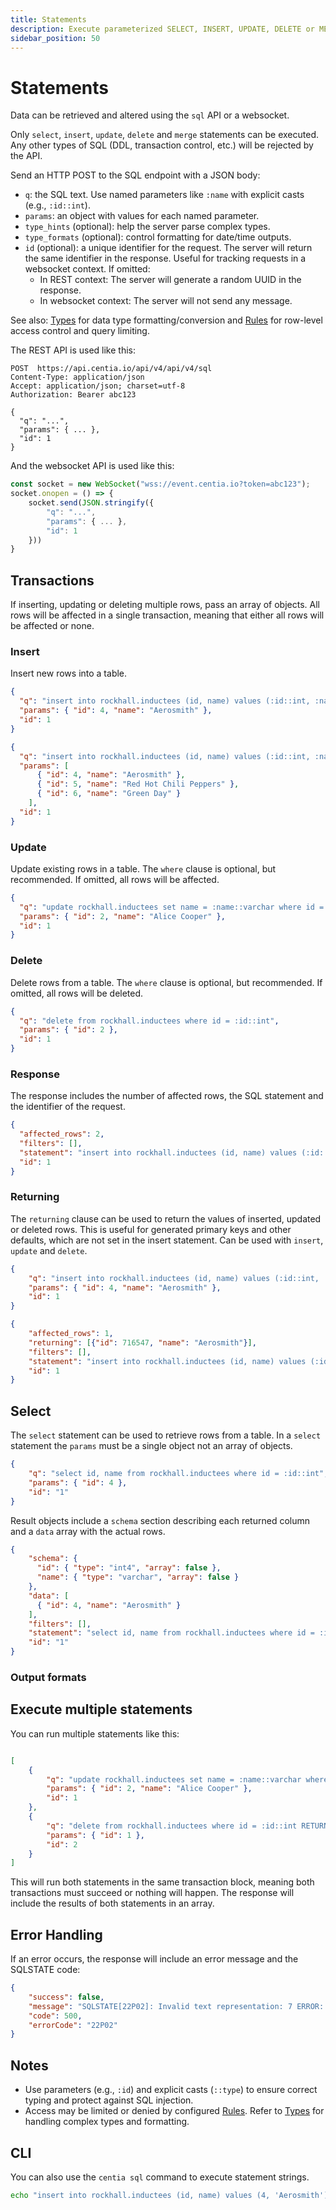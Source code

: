 ```yaml
---
title: Statements
description: Execute parameterized SELECT, INSERT, UPDATE, DELETE or MERGE via the SQL API.
sidebar_position: 50
---
```



# Statements

Data can be retrieved and altered using the `sql` API or a websocket.

Only `select`, `insert`, `update`, `delete` and `merge` statements can be executed. Any other types of SQL (DDL, transaction control, etc.) will be rejected by the API.

Send an HTTP POST to the SQL endpoint with a JSON body:
- `q`: the SQL text. Use named parameters like `:name` with explicit casts (e.g., `:id::int`).
- `params`: an object with values for each named parameter.
- `type_hints` (optional): help the server parse complex types.
- `type_formats` (optional): control formatting for date/time outputs.
- `id` (optional): a unique identifier for the request. The server will return the same identifier in the response.
Useful for tracking requests in a websocket context. If omitted:
  - In REST context: The server will generate a random UUID in the response.
  - In websocket context: The server will not send any message.

See also: [Types](./types) for data type formatting/conversion and [Rules](./rules) for row-level access control and query limiting.

The REST API is used like this:
```http request
POST  https://api.centia.io/api/v4/api/v4/sql
Content-Type: application/json
Accept: application/json; charset=utf-8
Authorization: Bearer abc123

{
  "q": "...",
  "params": { ... },
  "id": 1
}

```

And the websocket API is used like this:
```javascript
const socket = new WebSocket("wss://event.centia.io?token=abc123");
socket.onopen = () => {
    socket.send(JSON.stringify({
        "q": "...",
        "params": { ... },
        "id": 1
    }))
}
```

## Transactions

If inserting, updating or deleting multiple rows, pass an array of objects.
All rows will be affected in a single transaction, meaning that either all rows will be affected or none.

### Insert

Insert new rows into a table.

```json title="Insert a row"
{
  "q": "insert into rockhall.inductees (id, name) values (:id::int, :name::varchar)",
  "params": { "id": 4, "name": "Aerosmith" },
  "id": 1
}
```

```json title="Insert multiple rows"
{
  "q": "insert into rockhall.inductees (id, name) values (:id::int, :name::varchar)",
  "params": [
      { "id": 4, "name": "Aerosmith" },
      { "id": 5, "name": "Red Hot Chili Peppers" },
      { "id": 6, "name": "Green Day" }
    ],
  "id": 1
}
```

### Update

Update existing rows in a table. The `where` clause is optional, but recommended. If omitted, all rows will be affected.

```json title="Update a row and return the changed values"
{
  "q": "update rockhall.inductees set name = :name::varchar where id = :id::int",
  "params": { "id": 2, "name": "Alice Cooper" },
  "id": 1
}
```

### Delete

Delete rows from a table. The `where` clause is optional, but recommended. If omitted, all rows will be deleted.

```json title="Delete a row and return the id"
{
  "q": "delete from rockhall.inductees where id = :id::int",
  "params": { "id": 2 },
  "id": 1
}
```

### Response

The response includes the number of affected rows, the SQL statement and the identifier of the request.

```json title="Response"
{
  "affected_rows": 2,
  "filters": [],
  "statement": "insert into rockhall.inductees (id, name) values (:id::int, :name::varchar)",
  "id": 1
}
```

### Returning

The `returning` clause can be used to return the values of inserted, updated or deleted rows.
This is useful for generated primary keys and other defaults, which are not set in the insert statement.
Can be used with `insert`, `update` and `delete`.

```json title="Insert a row"
{
    "q": "insert into rockhall.inductees (id, name) values (:id::int, :name::varchar) RETURNING id, name",
    "params": { "id": 4, "name": "Aerosmith" },
    "id": 1
}
```
```json title="Response"
{
    "affected_rows": 1,
    "returning": [{"id": 716547, "name": "Aerosmith"}],
    "filters": [],
    "statement": "insert into rockhall.inductees (id, name) values (:id::int, :name::varchar)",
    "id": 1
}
```

## Select

The `select` statement can be used to retrieve rows from a table.
In a `select` statement the `params` must be a single object not an array of objects.

```json title="Select rows with parameters"
{
    "q": "select id, name from rockhall.inductees where id = :id::int",
    "params": { "id": 4 },
    "id": "1"
}
```
Result objects include a `schema` section describing each returned column and a `data` array with the actual rows.

```json title="Response"
{
    "schema": {
      "id": { "type": "int4", "array": false },
      "name": { "type": "varchar", "array": false }
    },
    "data": [
      { "id": 4, "name": "Aerosmith" }
    ],
    "filters": [],
    "statement": "select id, name from rockhall.inductees where id = :id::int",
    "id": "1"
}
```

### Output formats


## Execute multiple statements

You can run multiple statements like this:

```json title="Run multiple statements"

[
    {
        "q": "update rockhall.inductees set name = :name::varchar where id = :id::int",
        "params": { "id": 2, "name": "Alice Cooper" },
        "id": 1
    },
    {
        "q": "delete from rockhall.inductees where id = :id::int RETURNING name",
        "params": { "id": 1 },
        "id": 2
    }
]
```
This will run both statements in the same transaction block,
meaning both transactions must succeed or nothing will happen.
The response will include the results of both statements in an array.

## Error Handling

If an error occurs, the response will include an error message and the SQLSTATE code:

```json
{
    "success": false,
    "message": "SQLSTATE[22P02]: Invalid text representation: 7 ERROR:  invalid input syntax for type integer: \"1a\"",
    "code": 500,
    "errorCode": "22P02"
}
```

## Notes

- Use parameters (e.g., `:id`) and explicit casts (`::type`) to ensure correct typing and protect against SQL injection.
- Access may be limited or denied by configured [Rules](./rules). Refer to [Types](./types) for handling complex types and formatting.

## CLI

You can also use the `centia sql` command to execute statement strings.

```bash title="Insert a row"
echo "insert into rockhall.inductees (id, name) values (4, 'Aerosmith') returning id, name" | centia sql
```
